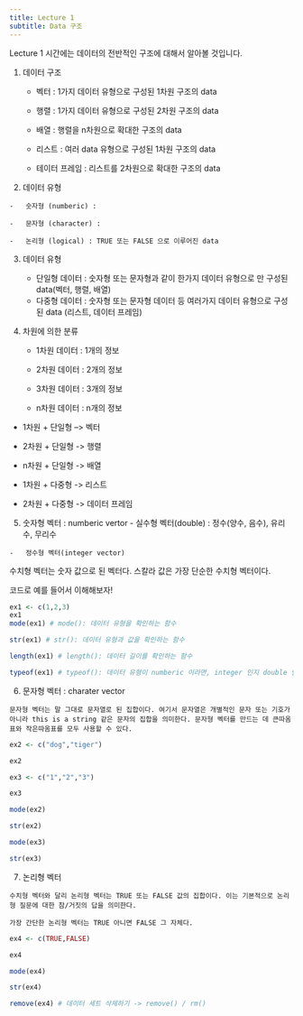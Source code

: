 ```yaml
---
title: Lecture 1 
subtitle: Data 구조
---
```


Lecture 1 시간에는 데이터의 전반적인 구조에 대해서 알아볼 것입니다.

1.  데이터 구조

    -   벡터 : 1가지 데이터 유형으로 구성된 1차원 구조의 data

    -   행렬 : 1가지 데이터 유형으로 구성된 2차원 구조의 data

    -   배열 : 행렬을 n차원으로 확대한 구조의 data

    -   리스트 : 여러 data 유형으로 구성된 1차원 구조의 data

    -   테이터 프레임 : 리스트를 2차원으로 확대한 구조의 data

2.   데이터 유형

    -   숫자형 (numberic) :

    -   문자형 (character) :

    -   논리형 (logical) : TRUE 또는 FALSE 으로 이루어진 data

3.  데이터 유형

    -    단일형 데이터 : 숫자형 또는 문자형과 같이 한가지 데이터 유형으로 만 구성된 data(벡터, 행렬, 배열)

    ```{=html}
    <!-- -->
    ```
    -   다중형 데이터 : 숫자형 또는 문자형 데이터 등 여러가지 데이터 유형으로 구성된 data (리스트, 데이터 프레임)

4.  차원에 의한 분류

    -   1차원 데이터 : 1개의 정보

    -   2차원 데이터 : 2개의 정보

    -   3차원 데이터 : 3개의 정보

    -   n차원 데이터 : n개의 정보

-    1차원 + 단일형 --\> 벡터

-    2차원 + 단일형 -\> 행렬

-   n차원 + 단일형 -\> 배열

-   1차원 + 다중형 -\> 리스트

-   2차원 + 다중형 -\> 데이터 프레임

5.   숫자형 벡터 : numberic vertor
    -   실수형 벡터(double) : 정수(양수, 음수), 유리수, 무리수

    -   정수형 벡터(integer vector)

수치형 벡터는 숫자 값으로 된 벡터다. 스칼라 값은 가장 단순한 수치형 벡터이다.

코드로 예를 들어서 이해해보자!

```r
ex1 <- c(1,2,3)
ex1
mode(ex1) # mode(): 데이터 유형을 확인하는 함수 

str(ex1) # str(): 데이터 유형과 값을 확인하는 함수 

length(ex1) # length(): 데이터 길이를 확인하는 함수 

typeof(ex1) # typeof(): 데이터 유형이 numberic 이라면, integer 인지 double 인지 알려주는 함수/ 즉, mode()함수보다 더 구체적으로 데이터의 유형을 알려주는 함수라고 할 수 있다.  


```

6.   문자형 벡터 : charater vector

    문자형 벡터는 말 그대로 문자열로 된 집합이다. 여기서 문자열은 개별적인 문자 또는 기호가 아니라 this is a string 같은 문자의 집합을 의미한다. 문자형 벡터를 만드는 데 큰따옴표와 작은따옴표를 모두 사용할 수 있다.

```r
ex2 <- c("dog","tiger")

ex2

ex3 <- c("1","2","3")

ex3

mode(ex2) 

str(ex2)

mode(ex3)

str(ex3)

```

7.   논리형 벡터

    수치형 벡터와 달리 논리형 벡터는 TRUE 또는 FALSE 값의 집합이다. 이는 기본적으로 논리형 질문에 대한 참/거짓의 답을 의미한다.

    가장 간단한 논리형 벡터는 TRUE 아니면 FALSE 그 자체다.

```r
ex4 <- c(TRUE,FALSE) 

ex4

mode(ex4)

str(ex4)

remove(ex4) # 데이터 세트 삭제하기 -> remove() / rm()
```
